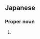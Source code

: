 ==Japanese==
{{ja-kanjitab|わか|たけ}}

===Proper noun===
{{ja-pos|わかたけ|proper}}

# {{surname|lang=ja|sort=わかたけ}}